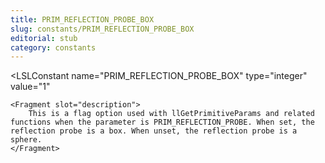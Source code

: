 ```yaml
---
title: PRIM_REFLECTION_PROBE_BOX
slug: constants/PRIM_REFLECTION_PROBE_BOX
editorial: stub
category: constants
---
```


<LSLConstant
	name="PRIM_REFLECTION_PROBE_BOX"
	type="integer"
	value="1"
>
	<Fragment slot="description">
		This is a flag option used with llGetPrimitiveParams and related functions when the parameter is PRIM_REFLECTION_PROBE. When set, the reflection probe is a box. When unset, the reflection probe is a sphere.
	</Fragment>
</LSLConstant>

